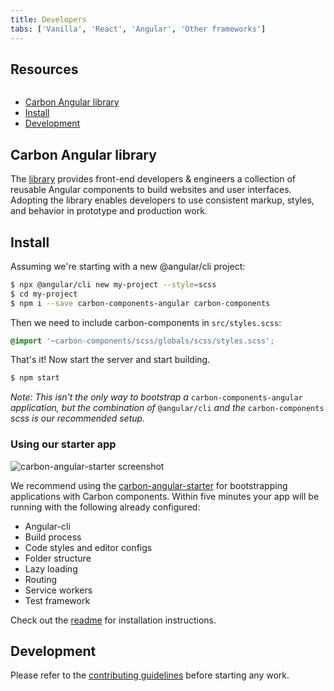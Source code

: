```yaml
---
title: Developers
tabs: ['Vanilla', 'React', 'Angular', 'Other frameworks']
---
```


## Resources

<GridWrapper col_lg="8" flex="true" bleed="true">
  <ClickableTile
    title="Try Angular components with CodeSandbox."
    href="https://codesandbox.io/s/0129r494ql"
    type="resource">
    <img src="images/codesandbox.png" alt="" />
  </ClickableTile>
</GridWrapper>

<AnchorLinks>

- [Carbon Angular library](#carbon-angular-library)
- [Install](#install)
- [Development](#development)

</AnchorLinks>

## Carbon Angular library

The [library](http://angular.carbondesignsystem.com/) provides front-end developers & engineers a collection of reusable Angular components to build websites and user interfaces. Adopting the library enables developers to use consistent markup, styles, and behavior in prototype and production work.

## Install

Assuming we're starting with a new @angular/cli project:

```sh
$ npx @angular/cli new my-project --style=scss
$ cd my-project
$ npm i --save carbon-components-angular carbon-components
```

Then we need to include carbon-components in `src/styles.scss`:

```scss
@import '~carbon-components/scss/globals/scss/styles.scss';
```

That's it! Now start the server and start building.

```sh
$ npm start
```

_Note: This isn't the only way to bootstrap a_ `carbon-components-angular` _application, but the combination of_ `@angular/cli` _and the_ `carbon-components` _scss is our recommended setup._

### Using our starter app

<ImageComponent cols="12" bg="none">

![carbon-angular-starter screenshot](images/carbon-angular-starter.png)

</ImageComponent>

We recommend using the [carbon-angular-starter](https://github.com/carbon-design-system/carbon-angular-starter) for bootstrapping applications with Carbon components. Within five minutes your app will be running with the following already configured:

- Angular-cli
- Build process
- Code styles and editor configs
- Folder structure
- Lazy loading
- Routing
- Service workers
- Test framework

Check out the [readme](https://github.com/carbon-design-system/carbon-angular-starter) for installation instructions.

## Development

Please refer to the [contributing guidelines](https://github.com/IBM/carbon-components-angular/blob/master/README.md#contributing) before starting any work.
